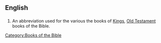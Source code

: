==English==
==={{abbreviation}}===
{{infl|en|abbreviation}}
# {{biblical}} An abbreviation used for the various the books of [[Kings]], [[Old Testament]] books of the Bible.

[[Category:Books of the Bible]]